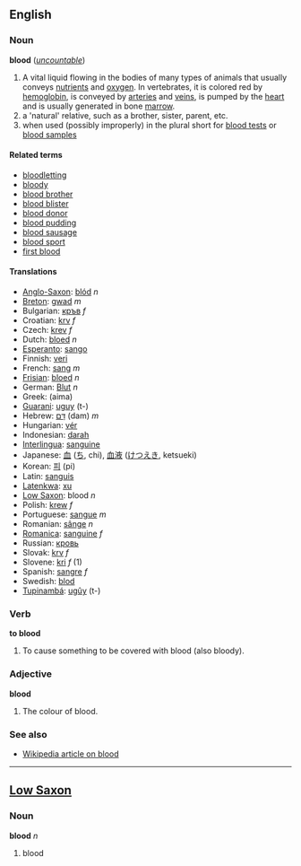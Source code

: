 ==English==
=== Noun ===
'''blood''' (''[[uncountable]]'')

# A vital liquid flowing in the bodies of many types of animals that usually conveys [[nutrient]]s and [[oxygen]].  In vertebrates, it is colored red by [[hemoglobin]], is conveyed by [[artery|arteries]] and [[vein]]s, is pumped by the [[heart]] and is usually generated in bone [[marrow]].
# a 'natural' relative, such as a brother, sister, parent, etc.  
# when used (possibly improperly) in the plural short for [[blood test]]s or [[blood sample]]s

====Related terms====
*[[bloodletting]]
*[[bloody]]
*[[blood brother]]
*[[blood blister]]
*[[blood donor]]
*[[blood pudding]]
*[[blood sausage]]
*[[blood sport]]
*[[first blood]]

==== Translations ====
*[[Anglo-Saxon]]: [[blód]] ''n''
*[[Breton]]: [[gwad]] ''m''
*Bulgarian: [[кръв]] ''f''
*Croatian: [[krv]] ''f''
*Czech: [[krev]] ''f''
*Dutch: [[bloed]] ''n''
*[[Esperanto]]: [[sango]]
*Finnish: [[veri]]
*French: [[sang]] ''m''
*[[Frisian]]: [[bloed]] ''n''
*German: [[Blut]] ''n''
*Greek: (aima)
*[[Guarani]]: [[uguy]] (t-)
*Hebrew: [[דם|דָּם]] (dam) ''m''
*Hungarian: [[vér]]
*Indonesian: [[darah]]
*[[Interlingua]]: [[sanguine]]
*Japanese: [[血]] ([[ち]], chi), [[血液]] ([[けつえき]], ketsueki)
*Korean: [[피]] (pi)
*Latin: [[sanguis]]
*[[Latenkwa]]: [[xu]]
*[[Low Saxon]]: blood ''n''
*Polish: [[krew]] ''f''
*Portuguese: [[sangue]] ''m''
*Romanian: [[sânge]] ''n''
*[[Romanica]]: [[sanguine]] ''f''
*Russian: [[кровь]] 
*Slovak: [[krv]] ''f''
*Slovene: [[kri]] ''f'' (1)
*Spanish: [[sangre]] ''f''
*Swedish: [[blod]]
*[[Tupinambá]]: [[ugûy]] (t-)

===Verb===
'''to blood'''

#To cause something to be covered with blood (also bloody).

===Adjective===
'''blood'''

#The colour of blood. 

=== See also ===
*[[w:blood|Wikipedia article on blood]]

----

==[[Low Saxon]]==
===Noun===
'''blood''' ''n''

#blood
